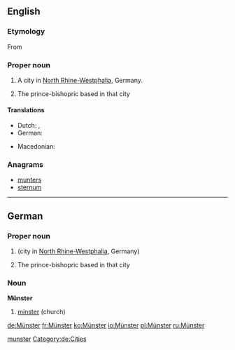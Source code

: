 ==English==
{{wikipedia}}
{{wikipedia|Prince-Bishopric of Münster}}

===Etymology===
From {{etyl|de|en}} {{l/de|Münster}}

===Proper noun===
{{en-proper noun}}

# A city in [[North Rhine-Westphalia]], Germany.
# {{context|historical|lang=en}} The prince-bishopric based in that city

====Translations====
{{trans-top|city in North Rhine-Westphalia}}
* Dutch: {{t|nl|Munster}}, {{t|nl|Münster}}
* German: {{t+|de|Münster}}
{{trans-mid}}
* Macedonian: {{t|mk|Минстер|m|tr=Mínster|sc=Cyrl}}
{{trans-bottom}}

===Anagrams===
* [[munters#English|munters]]
* [[sternum#English|sternum]]

[[Category:English terms spelled with Ü|munster]]

----

==German==
{{wikipedia|lang=de}}
{{wikipedia|lang=de|Münster (Kirche)}}
{{wikipedia|lang=de|Münster (Westfalen)}}
{{wikipedia|lang=de|Hochstift Münster}}

===Proper noun===
{{de-proper noun|n}}

# {{l|en|Münster}} (city in [[North Rhine-Westphalia]], Germany)
# {{context|historical|lang=de}} The prince-bishopric based in that city

===Noun===
'''Münster'''

# [[minster]] (church)

[[Category:de:Cities]]

[[de:Münster]]
[[fr:Münster]]
[[ko:Münster]]
[[io:Münster]]
[[pl:Münster]]
[[ru:Münster]]
